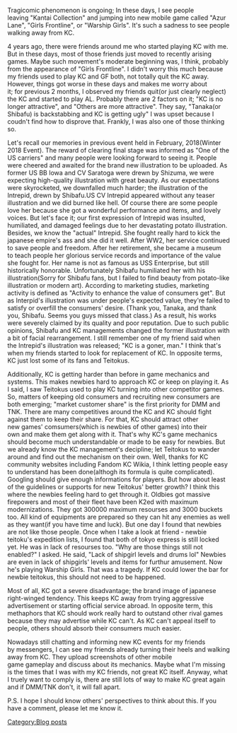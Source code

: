 Tragicomic phenomenon is ongoing; In these days, I see people leaving "Kantai Collection" and jumping into new mobile game called "Azur Lane", "Girls Frontline", or "Warship Girls". It's such a sadness to see people walking away from KC.

4 years ago, there were friends around me who started playing KC with me. But in these days, most of those friends just moved to recently arising games. Maybe such movement's moderate beginning was, I think, probably from the appearance of "Girls Frontline". I didn't worry this much because my friends used to play KC and GF both, not totally quit the KC away. However, things got worse in these days and makes me worry about it; for previous 2 months, I observed my friends quit(or just clearly neglect) the KC and started to play AL. Probably there are 2 factors on it; "KC is no longer attractive", and "Others are more attractive". They say, "Tanaka(or Shibafu) is backstabbing and KC is getting ugly" I was upset because I coudn't find how to disprove that. Frankly, I was also one of those thinking so.

Let's recall our memories in previous event held in February, 2018(Winter 2018 Event). The reward of clearing final stage was informed as "One of the US carriers" and many people were looking forward to seeing it. People were cheered and awaited for the brand new illustration to be uploaded. As former US BB Iowa and CV Saratoga were drewn by Shizuma, we were expecting high-quality illustration with great beauty. As our expectations were skyrocketed, we downfalled much harder; the illustration of the Intrepid, drewn by Shibafu.US CV Intrepid appeared without any teaser illustration and we did burned like hell. Of course there are some people love her because she got a wonderful performance and items, and lovely voices. But let's face it; our first expression of Intrepid was insulted, humiliated, and damaged feelings due to her devastating potato illustration. Besides, we know the "actual" Intrepid. She fought really hard to kick the japanese empire's ass and she did it well. After WW2, her service continued to save people and freedom. After her retirement, she became a museum to teach people her glorious service records and importance of the value she fought for. Her name is not as famous as USS Enterprise, but still historically honorable. Unfortunately Shibafu humiliated her with his illustration(Sorry for Shibafu fans, but I failed to find beauty from potato-like illustration or modern art). According to marketing studies, marketing activity is defined as "Activity to enhance the value of consumers get". But as Interpid's illustration was under people's expected value, they're failed to satisfy or overfill the consumers' desire. (Thank you, Tanaka, and thank you, Shibafu. Seems you guys missed that class.) As a result, his works were severely claimed by its quality and poor reputation. Due to such public opinions, Shibafu and KC managements changed the former illustration with a bit of facial rearrangement. I still remember one of my friend said when the Intrepid's illustration was released; "KC is a goner, man." I think that's when my friends started to look for replacement of KC. In opposite terms, KC just lost some of its fans and Teitokus.

Additionally, KC is getting harder than before in game mechanics and systems. This makes newbies hard to approach KC or keep on playing it. As I said, I saw Teitokus used to play KC turning into other competitor games. So, matters of keeping old consumers and recruiting new consumers are both emerging; "market customer share" is the first priority for DMM and TNK. There are many competitives around the KC and KC should fight against them to keep their share. For that, KC should attract other new games' comsumers(which is newbies of other games) into their own and make them get along with it. That's why KC's game mechanics should become much understandable or made to be easy for newbies. But we already know the KC management's decipline; let Teitokus to wander around and find out the mechanism on their own. Well, thanks for KC community websites including Fandom KC Wikia, I think letting people easy to understand has been done(althogh its formula is quite complicated). Googling should give enough informations for players. But how about least of the guidelines or supports for new Teitokus' better growth? I think this where the newbies feeling hard to get through it. Oldbies got massive firepowers and most of their fleet have been K2ed with maximum modernizations. They got 300000 maximum resourses and 3000 buckets too. All kind of equipments are prepared so they can hit any enemies as well as they want(if you have time and luck). But one day I found that newbies are not like those people. Once when I take a look at friend - newbie teitoku's expedition lists, I found that both of tokyo express is still locked yet. He was in lack of resourses too. "Why are those things still not enabled?" I asked. He said, "Lack of shipgirl levels and drums lol" Newbies are even in lack of shipgirls' levels and items for furthur amusement. Now he's playing Warship Girls. That was a tragedy. If KC could lower the bar for newbie teitokus, this should not need to be happened.

Most of all, KC got a severe disadvantage; the brand image of japanese right-winged tendency. This keeps KC away from trying aggressive advertisement or starting official service abroad. In opposite term, this methaphors that KC should work really hard to outstand other rival games because they may advertise while KC can't. As KC can't appeal itself to people, others should absorb their consumers much easier.

Nowadays still chatting and informing new KC events for my friends by messengers, I can see my friends already turning their heels and walking away from KC. They upload screenshots of other mobile game gameplay and discuss about its mechanics. Maybe what I'm missing is the times that I was with my KC friends, not great KC itself. Anyway, what I truely want to comply is, there are still lots of way to make KC great again and if DMM/TNK don't, it will fall apart.




P.S. I hope I should know others' perspectives to think about this. If you have a comment, please let me know it.
[[Category:Blog posts]]